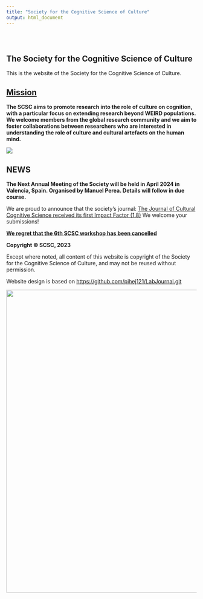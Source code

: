 ```yaml
---
title: "Society for the Cognitive Science of Culture"
output: html_document
---
```


```{=html}
<style type="text/css">
.title {
  display: none;
}

#getting-started img {
  margin-right: 50px;
}

</style>
```
<div class="row" style="padding-top: 30px;">

::: col-sm-6
# **The Society for the Cognitive Science of Culture**
This is the website of the Society for the Cognitive Science of Culture. 


## [**Mission**](SocietyInfo.html)
**The SCSC aims to promote research into the role of culture on cognition, with a particular focus on extending research beyond WEIRD populations. We welcome members from the global research community and we aim to foster collaborations between researchers who are interested in understanding the role of culture and cultural artefacts on the human mind.** 

![](images/SCSC_2.jpg)



## **NEWS**

**The Next Annual Meeting of the Society will be held in April 2024 in Valencia, Spain. Organised by Manuel Perea. Details will follow in due course.**


We are proud to announce that the society's journal: [The Journal of Cultural Cognitive Science received its first Impact Factor (1.8)](https://www.springer.com/journal/41809) We welcome your submissions!

[**We regret that the 6th SCSC workshop has been cancelled**](AnnualMeeting.html)

**Copyright © SCSC, 2023**

Except where noted, all content of this website is copyright of the Society for the Cognitive Science of Culture, and may not be reused without permission.

Website design is based on <https://github.com/pihej121/LabJournal.git>
:::

::: col-sm-6
```{=html}
<!--
### [SCSC](https://scsoc.github.io)
-->
```
<a href = "https://scsoc.github.io"> ![](images/SCSC_logo.jpg){width="800"} </a>
:::
